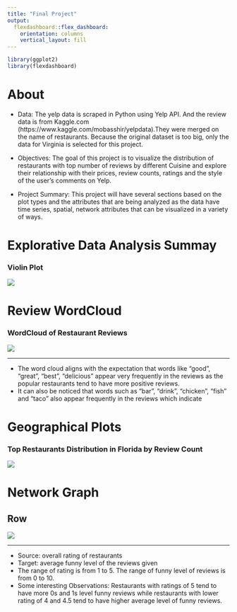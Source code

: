 ```yaml
---
title: "Final Project"
output: 
  flexdashboard::flex_dashboard:
    orientation: columns
    vertical_layout: fill
---
```


```r
library(ggplot2)
library(flexdashboard)

```

About
=======================================================================

- Data:
The yelp data is scraped in Python using Yelp API. And the review data is from Kaggle.com (https://www.kaggle.com/mobasshir/yelpdata).They were merged on the name of restaurants. Because the original dataset is too big, only the data for Virginia is selected for this project.

- Objectives:
The goal of this project is to visualize the distribution of restaurants with top number of reviews by different Cuisine and explore their relationship with their prices, review counts, ratings and the style of the user's comments on Yelp.

- Project Summary:
This project will have several sections based on the plot types and the attributes that are being analyzed as the data have time series, spatial, network attributes that can be visualized in a variety of ways. 



Explorative Data Analysis Summay
=======================================================================

### Violin Plot

![](images/funny.png)


Review WordCloud
=======================================================================


### WordCloud of Restaurant Reviews

![](images/wordcloud.png)

***
- The word cloud aligns with the expectation that words like "good", "great", "best", "delicious" appear very frequently in the reviews as the popular restaurants tend to have more positive reviews. 
- It can also be noticed that words such as "bar", "drink", "chicken", "fish" and "taco" also appear frequently in the reviews which indicate



Geographical Plots
=======================================================================

### Top Restaurants Distribution in Florida by Review Count

![](images/map.png)



Network Graph
=======================================================================
Row
-----------------------------------------------------------------------

![](images/networkf.png)

***
- Source: overall rating of restaurants 
- Target: average funny level of the reviews given
- The range of rating is from 1 to 5. The range of funny level of reviews is from 0 to 10.
- Some interesting Observations: Restaurants with ratings of 5 tend to have more 0s and 1s level funny reviews while restaurants with lower rating of 4 and 4.5 tend to have higher average level of funny reviews.
